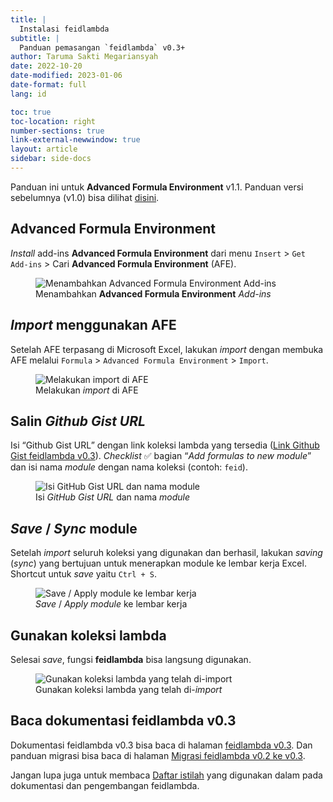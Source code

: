 ```yaml
---
title: |
  Instalasi feidlambda
subtitle: |
  Panduan pemasangan `feidlambda` v0.3+
author: Taruma Sakti Megariansyah
date: 2022-10-20
date-modified: 2023-01-06
date-format: full
lang: id

toc: true
toc-location: right
number-sections: true
link-external-newwindow: true
layout: article
sidebar: side-docs
---
```


Panduan ini untuk __Advanced Formula Environment__ v1.1. Panduan versi sebelumnya (v1.0) bisa dilihat [disini](penggunaan-v1.qmd).

## **Advanced Formula Environment**

_Install_ add-ins **Advanced Formula Environment** dari menu `Insert` > `Get Add-ins` > Cari **Advanced Formula Environment** (AFE). 

::: {.column-page}
![Menambahkan **Advanced Formula Environment** _Add-ins_](https://user-images.githubusercontent.com/1007910/192432581-0fd50e59-b0d0-4d9a-b802-81fda91060cb.png)
:::

## _Import_ menggunakan AFE

Setelah AFE terpasang di Microsoft Excel, lakukan _import_ dengan membuka AFE melalui `Formula` > `Advanced Formula Environment` > `Import`. 

::: {.column-page}
![Melakukan _import_ di AFE](https://user-images.githubusercontent.com/1007910/210946239-4c14ea78-eb85-42b3-a2f6-976e3f6b2704.png)

:::

## Salin _Github Gist URL_

Isi "Github Gist URL" dengan link koleksi lambda yang tersedia ([Link Github Gist feidlambda v0.3](https://gist.github.com/taruma/92bd33600a3d42dc9aead87558404a12)). _Checklist_ ✅ bagian "_Add formulas to new module_" dan isi nama _module_ dengan nama koleksi (contoh: `feid`).

![Isi _GitHub Gist URL_ dan nama _module_](https://user-images.githubusercontent.com/1007910/210946750-5b2563aa-3e23-4147-8771-d7ab7a40a5e4.png)

## _Save_ / _Sync_ module 

Setelah _import_ seluruh koleksi yang digunakan dan berhasil, lakukan _saving_ (_sync_) yang bertujuan untuk menerapkan module ke lembar kerja Excel. Shortcut untuk _save_ yaitu `Ctrl + S`. 

![_Save_ / _Apply module_ ke lembar kerja](https://user-images.githubusercontent.com/1007910/210946979-d64c1d4a-b61b-4ab1-ab7b-b2d2c6ae4e1c.png)

## Gunakan koleksi lambda

Selesai _save_, fungsi **feidlambda** bisa langsung digunakan. 

::: {.column-page}
![Gunakan koleksi lambda yang telah di-_import_](https://user-images.githubusercontent.com/1007910/210947524-d4a8bce7-d33d-47b4-8a72-6cf5244c9651.png)
:::

## Baca dokumentasi **feidlambda** v0.3

Dokumentasi feidlambda v0.3 bisa baca di halaman [feidlambda v0.3](/release/feidlambda-0-3-1.qmd). Dan panduan migrasi bisa baca di halaman [Migrasi feidlambda v0.2 ke v0.3](/release/migration-v0-2-to-v0-3.qmd).

Jangan lupa juga untuk membaca [Daftar istilah](/docs/glossary.qmd) yang digunakan dalam pada dokumentasi dan pengembangan feidlambda. 